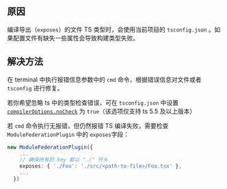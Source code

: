 
<ErrorCodeTitle code='TYPE-001'/>

## 原因

编译导出（`exposes`）的文件 TS 类型时，会使用当前项目的 `tsconfig.json` 。如果配置文件有缺失一些属性会导致构建类型失败。

## 解决方法

在 terminal 中执行报错信息参数中的 `cmd` 命令，根据错误信息对文件或者 `tsconfig` 进行修复。

若你希望忽略 ts 中的类型检查错误，可在 `tsconfig.json` 中设置 [`compilerOptions.noCheck`](https://www.typescriptlang.org/tsconfig/#noCheck) 为 `true`（该选项仅支持 ts 5.5 及以上版本）

若 `cmd` 命令执行无报错，但仍然报错 TS 编译失败，需要检查 `ModuleFederationPlugin` 中的 `exposes`字段：

```ts title="[modern|rspack|rsbuild|webpack].config.[js,ts]"
new ModuleFederationPlugin({
    ...
    // 确保所有的 key 都以 "./" 开头
    exposes: { './Foo': './src/<path-to-file>/Foo.tsx' },
    ...
  })
```
